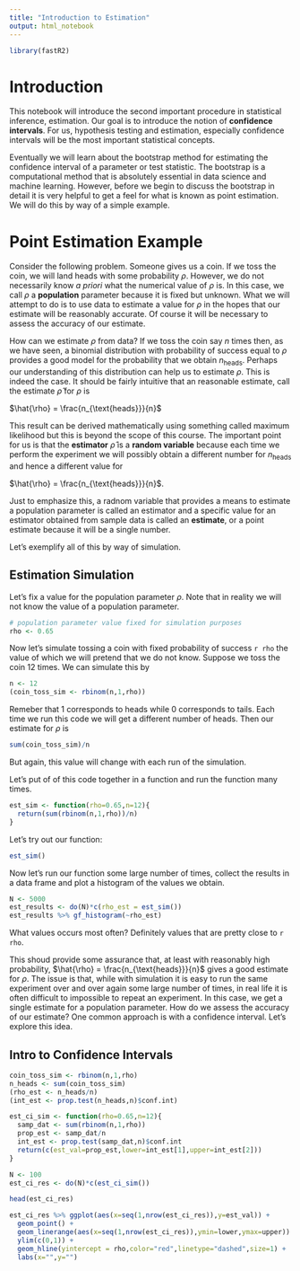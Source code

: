 ```yaml
---
title: "Introduction to Estimation"
output: html_notebook
---
```


```r
library(fastR2)
```


# Introduction 

This notebook will introduce the second important procedure in statistical inference, estimation. Our goal is to introduce the notion of **confidence intervals**. For us, hypothesis testing and estimation, especially confidence intervals will be the most important statistical concepts. 

Eventually we will learn about the bootstrap method for estimating the confidence interval of a parameter or test statistic. The bootstrap is a computational method that is absolutely essential in data science and machine learning. However, before we begin to discuss the bootstrap in detail it is very helpful to get a feel for what is known as point estimation.  We will do this by way of a simple example. 

# Point Estimation Example

Consider the following problem. Someone gives us a coin. If we toss the coin, we will land heads with some probability $\rho$. However, we do not necessarily know *a priori* what the numerical value of $\rho$ is. In this case, we call $\rho$ a **population** parameter because it is fixed but unknown. What we will attempt to do is to use data to estimate a value for $\rho$ in the hopes that our estimate will be reasonably accurate. Of course it will be necessary to assess the accuracy of our estimate. 

How can we estimate $\rho$ from data? If we toss the coin say $n$ times then, as we have seen, a binomial distribution with probability of success equal to $\rho$ provides a good model for the probability that we obtain $n_{\text{heads}}$. Perhaps our understanding of this distribution can help us to estimate $\rho$. This is indeed the case. It should be fairly intuitive that an reasonable estimate, call the estimate $\hat{\rho}$ for $\rho$ is

$\hat{\rho} = \frac{n_{\text{heads}}}{n}$

This result can be derived mathematically using something called maximum likelihood but this is beyond the scope of this course. The important point for us is that the **estimator** $\hat{\rho}$ is a **random variable** because each time we perform the experiment we will possibly obtain a different number for  $n_{\text{heads}}$ and hence a different value for 

$\hat{\rho} = \frac{n_{\text{heads}}}{n}$.

Just to emphasize this, a radnom variable that provides a means to estimate a population parameter is called an estimator and a specific value for an estimator obtained from sample data is called an **estimate**, or a point estimate because it will be a single number. 

Let's exemplify all of this by way of simulation. 

## Estimation Simulation

Let's fix a value for the population parameter $\rho$. Note that in reality we will not know the value of a population parameter. 
```r
# population parameter value fixed for simulation purposes
rho <- 0.65
```

Now let's simulate tossing a coin with fixed probability of success `r rho` the value of which we will pretend that we do not know. Suppose we toss the coin 12 times. We can simulate this by
```r
n <- 12
(coin_toss_sim <- rbinom(n,1,rho))
```

Remeber that 1 corresponds to heads while 0 corresponds to tails. Each time we run this code we will get a different number of heads. Then our estimate for $\rho$ is
```r
sum(coin_toss_sim)/n
```
But again, this value will change with each run of the simulation.

Let's put of of this code together in a function and run the function many times. 

```r
est_sim <- function(rho=0.65,n=12){
  return(sum(rbinom(n,1,rho))/n)
}
```

Let's try out our function:
```r
est_sim()
```

Now let's run our function some large number of times, collect the results in a data frame and plot a histogram of the values we obtain. 
```r
N <- 5000
est_results <- do(N)*c(rho_est = est_sim()) 
est_results %>% gf_histogram(~rho_est)
```

What values occurs most often? Definitely values that are pretty close to `r rho`. 


This shoud provide some assurance that, at least with reasonably high probability, $\hat{\rho} = \frac{n_{\text{heads}}}{n}$  gives a good estimate for $\rho$. The issue is that, while with simulation it is easy to run the same experiment over and over again some large number of times, in real life it is often difficult to impossible to repeat an experiment. In this case, we get a single estimate for a population parameter. How do we assess the accuracy of our estimate? One common approach is with a confidence interval.  Let's explore this idea. 

## Intro to Confidence Intervals

```r
coin_toss_sim <- rbinom(n,1,rho)
n_heads <- sum(coin_toss_sim)
(rho_est <- n_heads/n)
(int_est <- prop.test(n_heads,n)$conf.int)
```


```r
est_ci_sim <- function(rho=0.65,n=12){
  samp_dat <- sum(rbinom(n,1,rho))
  prop_est <- samp_dat/n
  int_est <- prop.test(samp_dat,n)$conf.int
  return(c(est_val=prop_est,lower=int_est[1],upper=int_est[2]))
}
```

```r
N <- 100
est_ci_res <- do(N)*c(est_ci_sim())
```


```r
head(est_ci_res)
```

```r
est_ci_res %>% ggplot(aes(x=seq(1,nrow(est_ci_res)),y=est_val)) +
  geom_point() +
  geom_linerange(aes(x=seq(1,nrow(est_ci_res)),ymin=lower,ymax=upper)) + 
  ylim(c(0,1)) + 
  geom_hline(yintercept = rho,color="red",linetype="dashed",size=1) + 
  labs(x="",y="")
```























































